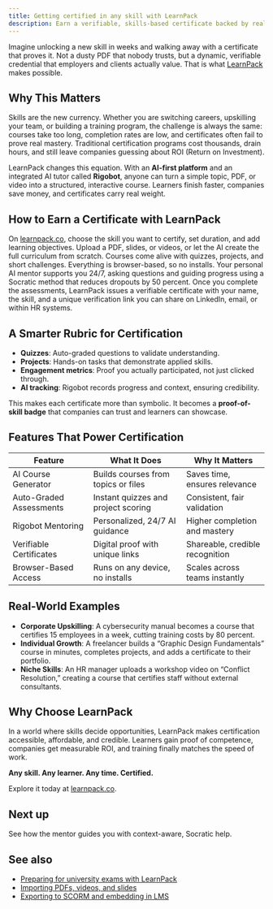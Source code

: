 ```yaml
---
title: Getting certified in any skill with LearnPack
description: Earn a verifiable, skills-based certificate backed by real interaction data, quizzes, and projects; powered by LearnPack and Rigobot.
---
```


Imagine unlocking a new skill in weeks and walking away with a certificate that proves it. Not a dusty PDF that nobody trusts, but a dynamic, verifiable credential that employers and clients actually value. That is what [LearnPack](https://learnpack.co/) makes possible.

## Why This Matters

<Callout type="info">
Skills are the new currency. Whether you are switching careers, upskilling your team, or building a training program, the challenge is always the same: courses take too long, completion rates are low, and certificates often fail to prove real mastery. Traditional certification programs cost thousands, drain hours, and still leave companies guessing about ROI (Return on Investment).

LearnPack changes this equation. With an <b>AI-first platform</b> and an integrated AI tutor called <b>Rigobot</b>, anyone can turn a simple topic, PDF, or video into a structured, interactive course. Learners finish faster, companies save money, and certificates carry real weight.
</Callout>

## How to Earn a Certificate with LearnPack

<Steps>
  <Step title="Define your skill and goals">
    On <a href="https://learnpack.co/" target="_blank" rel="noreferrer">learnpack.co</a>, choose the skill you want to certify, set duration, and add learning objectives.
  </Step>
  <Step title="Generate or upload content">
    Upload a PDF, slides, or videos, or let the AI create the full curriculum from scratch.
  </Step>
  <Step title="Learn interactively">
    Courses come alive with quizzes, projects, and short challenges. Everything is browser-based, so no installs.
  </Step>
  <Step title="Work with Rigobot">
    Your personal AI mentor supports you 24/7, asking questions and guiding progress using a Socratic method that reduces dropouts by 50 percent.
  </Step>
  <Step title="Get certified">
    Once you complete the assessments, LearnPack issues a verifiable certificate with your name, the skill, and a unique verification link you can share on LinkedIn, email, or within HR systems.
  </Step>
</Steps>

## A Smarter Rubric for Certification

- **Quizzes**: Auto-graded questions to validate understanding.  
- **Projects**: Hands-on tasks that demonstrate applied skills.  
- **Engagement metrics**: Proof you actually participated, not just clicked through.  
- **AI tracking**: Rigobot records progress and context, ensuring credibility.

This makes each certificate more than symbolic. It becomes a **proof-of-skill badge** that companies can trust and learners can showcase.

## Features That Power Certification

| Feature | What It Does | Why It Matters |
| --- | --- | --- |
| AI Course Generator | Builds courses from topics or files | Saves time, ensures relevance |
| Auto-Graded Assessments | Instant quizzes and project scoring | Consistent, fair validation |
| Rigobot Mentoring | Personalized, 24/7 AI guidance | Higher completion and mastery |
| Verifiable Certificates | Digital proof with unique links | Shareable, credible recognition |
| Browser-Based Access | Runs on any device, no installs | Scales across teams instantly |

## Real-World Examples

- **Corporate Upskilling**: A cybersecurity manual becomes a course that certifies 15 employees in a week, cutting training costs by 80 percent.  
- **Individual Growth**: A freelancer builds a “Graphic Design Fundamentals” course in minutes, completes projects, and adds a certificate to their portfolio.  
- **Niche Skills**: An HR manager uploads a workshop video on “Conflict Resolution,” creating a course that certifies staff without external consultants.

## Why Choose LearnPack

In a world where skills decide opportunities, LearnPack makes certification accessible, affordable, and credible. Learners gain proof of competence, companies get measurable ROI, and training finally matches the speed of work.

**Any skill. Any learner. Any time. Certified.**

Explore it today at [learnpack.co](https://learnpack.co/).

## Next up

<Cards>
  <Card title="Rigobot (AI tutor)" href="/rigobot/How Rigobot works">
    See how the mentor guides you with context-aware, Socratic help.
  </Card>
  <Card title="Create from existing material" href="/creating-courses/Converting a PDF into an interactive course" />
  <Card title="Create from scratch (AI-assisted)" href="/creating-courses/Adding quizzes, projects, and open-ended tasks" />
  <Card title="Publish & Exports" href="/publishing-and-exports/How to publish a LearnPack package" />
</Cards>

## See also
- [Preparing for university exams with LearnPack](/use-cases/Preparing%20for%20university%20exams%20with%20LearnPack)  
- [Importing PDFs, videos, and slides](/essentials/Importing%20PDFs%2C%20videos%2C%20and%20slides)  
- [Exporting to SCORM and embedding in LMS](/publishing-and-exports/Exporting%20to%20SCORM%20and%20embedding%20in%20LMS)
